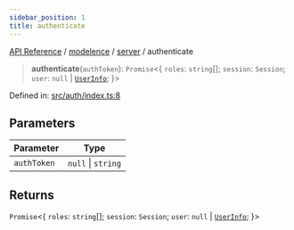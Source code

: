```yaml
---
sidebar_position: 1
title: authenticate
---
```


[API Reference](/api-reference/modelence/server/functions/../../../index) / [modelence](/api-reference/modelence/server/functions/../../index) / [server](/api-reference/modelence/server/functions/../index) / authenticate

> **authenticate**(`authToken`): `Promise`\<\{ `roles`: `string`[]; `session`: `Session`; `user`: `null` \| [`UserInfo`](/api-reference/modelence/server/functions/../type-aliases/UserInfo); \}\>

Defined in: [src/auth/index.ts:8](https://github.com/modelence/modelence/blob/30fe36d2cf64cf9585e2112a17244e5591e12208/packages/modelence/src/auth/index.ts#L8)

## Parameters

| Parameter | Type |
| ------ | ------ |
| `authToken` | `null` \| `string` |

## Returns

`Promise`\<\{ `roles`: `string`[]; `session`: `Session`; `user`: `null` \| [`UserInfo`](/api-reference/modelence/server/functions/../type-aliases/UserInfo); \}\>
